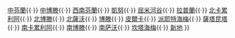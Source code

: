 {{Navbox
|name=坎塔海梅区
|title=[[坎塔海梅区]]
|image=[[File:Kanta-Häme.vaakuna.svg|50px|坎塔海梅区徽]]
|above=
|group1=[[芬兰市镇|市镇]]
|list1=[[福尔萨]] - [[哈图拉]] - [[豪斯耶尔维]] - [[洪皮拉]] - [[海门林纳]] - [[亚纳卡拉]] - [[约基奥伊宁]] - [[洛皮]] - [[里希迈基]] - [[坦梅拉]] - [[于派耶]]
|group2=已撤销的市镇
|list2={{tsl|fi|Hauho|豪霍}} - {{tsl|fi|Hämeenlinnan maalaiskunta|海门林纳乡镇}} - {{tsl|fi|Kalvola|卡尔沃拉}} - {{tsl|fi|Koijärvi|科伊耶尔维}} - {{tsl|fi|Lammi|兰米}} - {{tsl|fi|Renko|伦科}} - {{tsl|fi|Tuulos|图洛斯}} - {{tsl|fi|Tyrväntö|蒂尔文托}} - {{tsl|fi|Vanaja (kunta)|瓦纳亚}}
|below= '''[[芬兰]]行政区'''：[[奥兰群岛|奥兰]]{{·}} [[中芬蘭區|中芬蘭]]{{·}} [[中博滕區|中博滕]]{{·}} [[西南芬蘭區|西南芬蘭]]{{·}} [[凱努區|凱努]]{{·}} [[屈米河谷区|屈米河谷]]{{·}} [[拉普蘭區|拉普蘭]]{{·}} [[北卡累利阿區|北卡累利阿]]{{·}} [[北博滕區|北博滕]]{{·}} [[北薩沃區|北薩沃]]{{·}} [[博滕區|博滕]]{{·}} [[皮爾卡區|皮爾卡]]{{·}} [[派耶特海梅区|派耶特海梅]]{{·}} [[薩塔昆塔區|薩塔昆塔]]{{·}} [[南卡累利阿區|南卡累利阿]]{{·}} [[南博滕區|南博滕]]{{·}} [[南萨沃区|南萨沃]]{{·}} [[坎塔海梅区|坎塔海梅]]{{·}} [[新地区|新地]]
}}<noinclude>[[Category:芬蘭行政區劃模板|{{PAGENAME}}]]</noinclude>